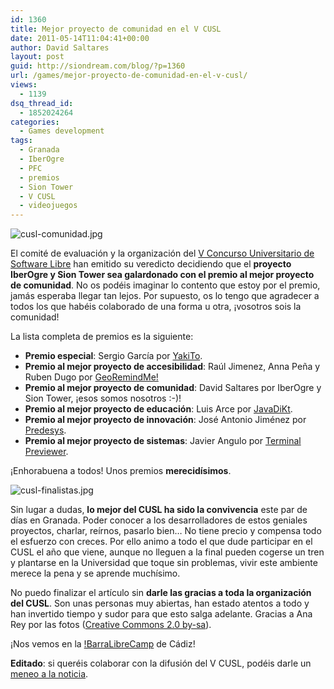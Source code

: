 ```yaml
---
id: 1360
title: Mejor proyecto de comunidad en el V CUSL
date: 2011-05-14T11:04:41+00:00
author: David Saltares
layout: post
guid: http://siondream.com/blog/?p=1360
url: /games/mejor-proyecto-de-comunidad-en-el-v-cusl/
views:
  - 1139
dsq_thread_id:
  - 1852024264
categories:
  - Games development
tags:
  - Granada
  - IberOgre
  - PFC
  - premios
  - Sion Tower
  - V CUSL
  - videojuegos
---
```


![cusl-comunidad.jpg](/img/wp/cusl-comunidad.webp)

El comité de evaluación y la organización del [V Concurso Universitario de Software Libre](http://concursosoftwarelibre.org/) han emitido su veredicto decidiendo que el **proyecto IberOgre y Sion Tower sea galardonado con el premio al mejor proyecto de comunidad**. No os podéis imaginar lo contento que estoy por el premio, jamás esperaba llegar tan lejos. Por supuesto, os lo tengo que agradecer a todos los que habéis colaborado de una forma u otra, ¡vosotros sois la comunidad!

La lista completa de premios es la siguiente:

- **Premio especial**: Sergio García por [YakiTo](http://yakito.yakiboo.net/).
- **Premio al mejor proyecto de accesibilidad**: Raúl Jimenez, Anna Peña y Ruben Dugo por [GeoRemindMe!](http://blog.georemindme.com/es/)
- **Premio al mejor proyecto de comunidad**: David Saltares por IberOgre y Sion Tower, ¡esos somos nosotros :-)!
- **Premio al mejor proyecto de educación**: Luis Arce por [JavaDiKt](http://javadikt.net/es/).
- **Premio al mejor proyecto de innovación**: José Antonio Jiménez por [Predesys](http://predesys.wordpress.com/).
- **Premio al mejor proyecto de sistemas**: Javier Angulo por [Terminal Previewer](http://terminalpreviewer.wordpress.com/).

¡Enhorabuena a todos! Unos premios **merecidísimos**.

![cusl-finalistas.jpg](/img/wp/cusl-finalistas.webp)

Sin lugar a dudas, **lo mejor del CUSL ha sido la convivencia** este par de días en Granada. Poder conocer a los desarrolladores de estos geniales proyectos, charlar, reírnos, pasarlo bien… No tiene precio y compensa todo el esfuerzo con creces. Por ello animo a todo el que dude participar en el CUSL el año que viene, aunque no lleguen a la final pueden cogerse un tren y plantarse en la Universidad que toque sin problemas, vivir este ambiente merece la pena y se aprende muchísimo.

No puedo finalizar el artículo sin **darle las gracias a toda la organización del CUSL**. Son unas personas muy abiertas, han estado atentos a todo y han invertido tiempo y sudor para que esto salga adelante. Gracias a Ana Rey por las fotos ([Creative Commons 2.0 by-sa](http://creativecommons.org/licenses/by-sa/2.0/)).

¡Nos vemos en la [!BarraLibreCamp](/proyectos/pfc/barralibrecamp-2011-en-cadiz/ '!BarraLibreCamp 2011 en Cádiz') de Cádiz!

**Editado**: si queréis colaborar con la difusión del V CUSL, podéis darle un [meneo a la noticia](http://www.meneame.net/story/premios-v-concurso-universitario-software-libre).
